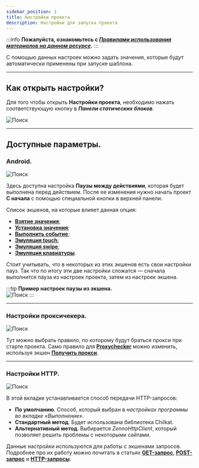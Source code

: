 ```yaml
---
sidebar_position: 1
title: Настройки проекта
description: Настройки для запуска проекта
--- 
```

:::info **Пожалуйста, ознакомьтесь с [*Правилами использования материалов на данном ресурсе*](../../Disclaimer).**
:::  

С помощью данных настроек можно задать значения, которые будут автоматически применены при запуске шаблона.  
_______________________________________________
## Как открыть настройки?  
Для того чтобы открыть **Настройки проекта**, необходимо нажать соответствующую кнопку в ***Панели статических блоков***.  

![Поиск](./assets/ProjectSettings/ProjectSettings_pic1.png)  
_______________________________________________
## Доступные параметры.  
### Android.  
![Поиск](./assets/ProjectSettings/ProjectSettings_pic2.png)  

Здесь доступна настройка **Паузы между действиями**, которая будет выполнена перед действием. После ее изменения нужно начать проект **С начала** с помощью специальной кнопки в верхней панели.  

Список экшенов, на которые влияет данная опция:  
- [**Взятие значения**](../../Android/ProLite/GetValue);  
- [**Установка значения**](../../Android/ProLite/SetValue);  
- [**Выполнить событие**](../../Android/ProLite/RunEvent);  
- [**Эмуляция touch**](../../Android/ProLite/Touch_Emulation);  
- [**Эмуляция swipe**](../../Android/ProLite/Swipe);  
- [**Эмуляция клавиатуры**](../../Android/ProLite/Keyboard).  

Стоит учитывать, что в некоторых из этих экшенов есть свои настройки пауз. Так что по итогу эти две настройки сложатся — сначала выполнится пауза из настроек проекта, затем из настроек экшена.  

:::tip **Пример настроек паузы из экшена.**  
![Поиск](./assets/ProjectSettings/ProjectSettings_pic3.png)
:::  
_______________________________________________
### Настройки проксичекера.  
![Поиск](./assets/ProjectSettings/ProjectSettings_pic4.png)  

Тут можно выбрать правило, по которому будут браться прокси при старте проекта. Само правило для [**Proxychecker**](../../get-started/ProxyCheckerZD) можно изменить, используя экшен [**Получить прокси**](../GetProxy).  
_______________________________________________
### Настройки HTTP.  
![Поиск](./assets/ProjectSettings/ProjectSettings_pic5.png)  

В этой вкладке устанавливается способ передачи HTTP-запросов:  
- **По умолчанию**. Способ, который выбран в *настройках программы во вкладке «Выполнение»*.  
- **Стандартный метод**. Будет использована библиотека Chilkat.  
- **Альтернативный метод**. Выбирается *ZennoHttpClient*, который позволяет решить проблемы с некоторыми сайтами.  

Данные настройки используются для работы с экшенами запросов. Подробнее про их работу можно почитать в статьях [**GET-запрос**](../../Project%20Editor/HTTP%20and%20FTP/GET), [**POST-запрос**](../../Project%20Editor/HTTP%20and%20FTP/POST) и [**HTTP-запросы**](../../Project%20Editor/HTTP%20and%20FTP/HTTP). 


